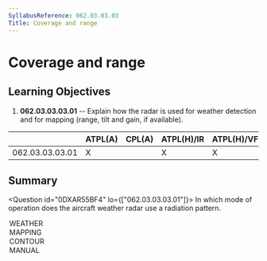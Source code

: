 ```yaml
---
SyllabusReference: 062.03.03.03
Title: Coverage and range
---
```


# Coverage and range

## Learning Objectives

1.  **062.03.03.03.01** -- Explain how the radar is used for weather detection
    and for mapping (range, tilt and gain, if available).

|                 | ATPL(A) | CPL(A) | ATPL(H)/IR | ATPL(H)/VFR | CPL(H) | IR  | CBIR(A) |
| --------------- | ------- | ------ | ---------- | ----------- | ------ | --- | ------- |
| 062.03.03.03.01 | X       |        | X          | X           |        | X   | X       |

## Summary

<Question id="0DXAR55BF4" lo={["062.03.03.03.01"]}>
  <Text variant="oneCorrect">
    In which mode of operation does the aircraft weather radar use a
    <Subject /> radiation pattern.
  </Text>

  <Option subject={[["pencil beam"]]}>WEATHER</Option>
  <Option subject={[["cosecant squared"]]}>MAPPING</Option>
  <Option>CONTOUR</Option>
  <Option>MANUAL</Option>
</Question>
